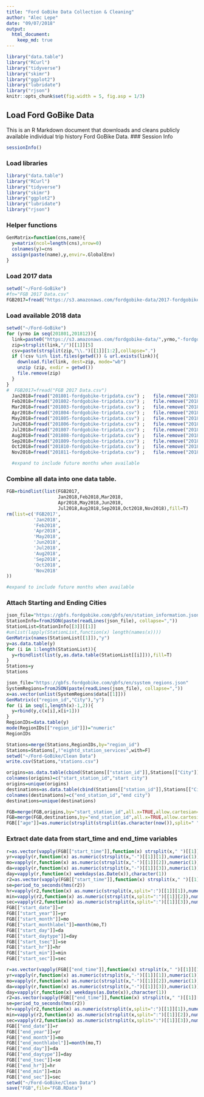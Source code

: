 ```yaml
---
title: "Ford GoBike Data Collection & Cleaning"
author: "Alec Lepe"
date: "09/07/2018"
output: 
  html_document:
    keep_md: true
---
```

```r
library("data.table")
library("RCurl")
library("tidyverse")
library("skimr")
library("ggplot2")
library("lubridate")
library("rjson")
knitr::opts_chunk$set(fig.width = 5, fig.asp = 1/3)
```
## Load Ford GoBike Data
This is an R Markdown document that downloads and cleans publicly available individual trip history Ford GoBike Data.
### Session Info
```r
sessionInfo()
```
### Load libraries
```r
library("data.table")
library("RCurl")
library("tidyverse")
library("skimr")
library("ggplot2")
library("lubridate")
library("rjson")
```
### Helper functions
``` r
GenMatrix=function(cns,name){
  y=matrix(ncol=length(cns),nrow=0)
  colnames(y)=cns
  assign(paste(name),y,envir=.GlobalEnv)
}
```
### Load 2017 data
```r
setwd("~/Ford-GoBike")
#fn="FGB 2017 Data.csv"
FGB2017=fread("https://s3.amazonaws.com/fordgobike-data/2017-fordgobike-tripdata.csv")
```
### Load available 2018 data
```r
setwd("~/Ford-GoBike")
for (yrmo in seq(201801,201812)){
  link=paste0("https://s3.amazonaws.com/fordgobike-data/",yrmo,"-fordgobike-tripdata.csv.zip")
  zip=strsplit(link,"/")[[1]][5]
  csv=paste(strsplit(zip,"\\.")[[1]][1:2],collapse=".")
  if (!csv %in% list.files(getwd()) & url.exists(link)){
    download.file(link, dest=zip, mode="wb") 
    unzip (zip, exdir = getwd())
    file.remove(zip)
  }
}
#  FGB2017=fread("FGB 2017 Data.csv")
  Jan2018=fread("201801-fordgobike-tripdata.csv") ;   file.remove("201801-fordgobike-tripdata.csv")
  Feb2018=fread("201802-fordgobike-tripdata.csv") ;   file.remove("201802-fordgobike-tripdata.csv")
  Mar2018=fread("201803-fordgobike-tripdata.csv") ;   file.remove("201803-fordgobike-tripdata.csv")
  Apr2018=fread("201804-fordgobike-tripdata.csv") ;   file.remove("201804-fordgobike-tripdata.csv")
  May2018=fread("201805-fordgobike-tripdata.csv") ;   file.remove("201805-fordgobike-tripdata.csv")
  Jun2018=fread("201806-fordgobike-tripdata.csv") ;   file.remove("201806-fordgobike-tripdata.csv")
  Jul2018=fread("201807-fordgobike-tripdata.csv") ;   file.remove("201807-fordgobike-tripdata.csv")
  Aug2018=fread("201808-fordgobike-tripdata.csv") ;   file.remove("201808-fordgobike-tripdata.csv")
  Sep2018=fread("201809-fordgobike-tripdata.csv") ;   file.remove("201809-fordgobike-tripdata.csv")
  Oct2018=fread("201810-fordgobike-tripdata.csv") ;   file.remove("201810-fordgobike-tripdata.csv")
  Nov2018=fread("201811-fordgobike-tripdata.csv") ;   file.remove("201811-fordgobike-tripdata.csv")

  #expand to include future months when available
```
### Combine all data into one data table.
```r
FGB=rbindlist(list(FGB2017,
                   Jan2018,Feb2018,Mar2018,
                   Apr2018,May2018,Jun2018,
                   Jul2018,Aug2018,Sep2018,Oct2018,Nov2018),fill=T)
rm(list=c('FGB2017',
          'Jan2018',
          'Feb2018',
          'Apr2018',
          'May2018',
          'Jun2018',
          'Jul2018',
          'Aug2018',
          'Sep2018',
          'Oct2018',
          'Nov2018'
))

#expand to include future months when available
```
### Attach Starting and Ending Cities
```r
json_file="https://gbfs.fordgobike.com/gbfs/en/station_information.json"
StationInfo=fromJSON(paste(readLines(json_file), collapse=","))
StationList=StationInfo[[3]][[1]]
#unlist(lapply(StationList,function(x) length(names(x))))
GenMatrix(names(StationList[[1]]),"y")
y=as.data.table(y)
for (i in 1:length(StationList)){
  y=rbindlist(list(y,as.data.table(StationList[[i]])),fill=T)
}
Stations=y
Stations

json_file="https://gbfs.fordgobike.com/gbfs/en/system_regions.json"
SystemRegions=fromJSON(paste(readLines(json_file), collapse=","))
x=as.vector(unlist(SystemRegions$data[[1]]))
GenMatrix(c("region_id","City"),"y")
for (i in seq(1,length(x)-1,2)){
  y=rbind(y,c(x[i],x[i+1]))
}
RegionIDs=data.table(y)
mode(RegionIDs[["region_id"]])="numeric"
RegionIDs

Stations=merge(Stations,RegionIDs,by="region_id")
Stations=Stations[,!"eightd_station_services",with=F]
setwd("~/Ford-GoBike/Clean Data")
write.csv(Stations,"stations.csv")

origins=as.data.table(cbind(Stations[["station_id"]],Stations[["City"]]))
colnames(origins)=c("start_station_id","start city")
origins=unique(origins)
destinations=as.data.table(cbind(Stations[["station_id"]],Stations[["City"]]))
colnames(destinations)=c("end_station_id","end city")
destinations=unique(destinations)

FGB=merge(FGB,origins,by="start_station_id",all.x=TRUE,allow.cartesian=TRUE)
FGB=merge(FGB,destinations,by="end_station_id",all.x=TRUE,allow.cartesian=TRUE)
FGB[["age"]]=as.numeric(strsplit(strsplit(as.character(now()),split=" ")[[1]][1],"-")[[1]][1])-FGB[["member_birth_year"]]
```
### Extract date data from start_time and end_time variables
```r
r=as.vector(vapply(FGB[["start_time"]],function(x) strsplit(x," ")[[1]][1],character(1)))
yr=vapply(r,function(x) as.numeric(strsplit(x,"-")[[1]][1]),numeric(1))
mo=vapply(r,function(x) as.numeric(strsplit(x,"-")[[1]][2]),numeric(1))
da=vapply(r,function(x) as.numeric(strsplit(x,"-")[[1]][3]),numeric(1))
day=vapply(r,function(x) weekdays(as.Date(x)),character(1))
r2=as.vector(vapply(FGB[["start_time"]],function(x) strsplit(x," ")[[1]][2],character(1)))
se=period_to_seconds(hms(r2))
hr=vapply(r2,function(x) as.numeric(strsplit(x,split=":")[[1]][1]),numeric(1))
min=vapply(r2,function(x) as.numeric(strsplit(x,split=":")[[1]][2]),numeric(1))
sec=vapply(r2,function(x) as.numeric(strsplit(x,split=":")[[1]][3]),numeric(1))
FGB[["start_date"]]=r
FGB[["start_year"]]=yr
FGB[["start_month"]]=mo
FGB[["start_monthlabel"]]=month(mo,T)
FGB[["start_day"]]=da
FGB[["start_daytype"]]=day
FGB[["start_tsec"]]=se
FGB[["start_hr"]]=hr
FGB[["start_min"]]=min
FGB[["start_sec"]]=sec

r=as.vector(vapply(FGB[["end_time"]],function(x) strsplit(x," ")[[1]][1],character(1)))
yr=vapply(r,function(x) as.numeric(strsplit(x,"-")[[1]][1]),numeric(1))
mo=vapply(r,function(x) as.numeric(strsplit(x,"-")[[1]][2]),numeric(1))
da=vapply(r,function(x) as.numeric(strsplit(x,"-")[[1]][3]),numeric(1))
day=vapply(r,function(x) weekdays(as.Date(x)),character(1))
r2=as.vector(vapply(FGB[["end_time"]],function(x) strsplit(x," ")[[1]][2],character(1)))
se=period_to_seconds(hms(r2))
hr=vapply(r2,function(x) as.numeric(strsplit(x,split=":")[[1]][1]),numeric(1))
min=vapply(r2,function(x) as.numeric(strsplit(x,split=":")[[1]][2]),numeric(1))
sec=vapply(r2,function(x) as.numeric(strsplit(x,split=":")[[1]][3]),numeric(1))
FGB[["end_date"]]=r
FGB[["end_year"]]=yr
FGB[["end_month"]]=mo
FGB[["end_monthlabel"]]=month(mo,T)
FGB[["end_day"]]=da
FGB[["end_daytype"]]=day
FGB[["end_tsec"]]=se
FGB[["end_hr"]]=hr
FGB[["end_min"]]=min
FGB[["end_sec"]]=sec
setwd("~/Ford-GoBike/Clean Data")
save("FGB",file="FGB.RData")
```
